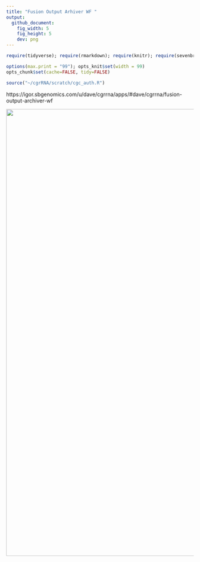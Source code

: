 ```yaml
---
title: "Fusion Output Arhiver WF "
output:
  github_document:
    fig_width: 5
    fig_height: 5
    dev: png
---
```


```r
require(tidyverse); require(rmarkdown); require(knitr); require(sevenbridges); 

options(max.print = "99"); opts_knit$set(width = 99)
opts_chunk$set(cache=FALSE, tidy=FALSE)

source("~/cgrRNA/scratch/cgc_auth.R")

```


https://igor.sbgenomics.com/u/dave/cgrrna/apps/#dave/cgrrna/fusion-output-archiver-wf

<a href="https://brood.sbgenomics.com/static/dave/cgrrna/fusion-output-archiver-wf/5.png" target="_blank">
<img width="1200" border="0" align="center"src="https://brood.sbgenomics.com/static/dave/cgrrna/fusion-output-archiver-wf/5.png"/>
</a>
